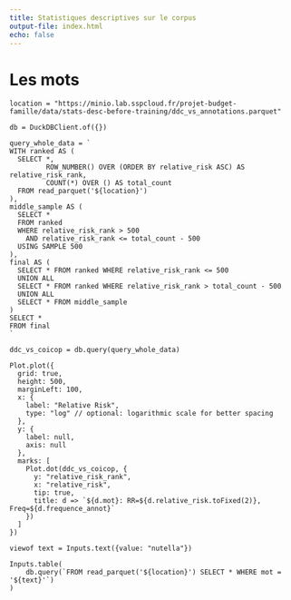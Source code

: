 ```yaml
---
title: Statistiques descriptives sur le corpus
output-file: index.html
echo: false
---
```


# Les mots

```ojs
location = "https://minio.lab.sspcloud.fr/projet-budget-famille/data/stats-desc-before-training/ddc_vs_annotations.parquet"

db = DuckDBClient.of({})
```

```ojs
query_whole_data = `
WITH ranked AS (
  SELECT *,
         ROW_NUMBER() OVER (ORDER BY relative_risk ASC) AS relative_risk_rank,
         COUNT(*) OVER () AS total_count
  FROM read_parquet('${location}')
),
middle_sample AS (
  SELECT *
  FROM ranked
  WHERE relative_risk_rank > 500
    AND relative_risk_rank <= total_count - 500
  USING SAMPLE 500
),
final AS (
  SELECT * FROM ranked WHERE relative_risk_rank <= 500
  UNION ALL
  SELECT * FROM ranked WHERE relative_risk_rank > total_count - 500
  UNION ALL
  SELECT * FROM middle_sample
)
SELECT *
FROM final
`
```


```ojs
ddc_vs_coicop = db.query(query_whole_data)
```


```ojs
Plot.plot({
  grid: true,
  height: 500,
  marginLeft: 100,
  x: {
    label: "Relative Risk",
    type: "log" // optional: logarithmic scale for better spacing
  },
  y: {
    label: null,
    axis: null
  },
  marks: [
    Plot.dot(ddc_vs_coicop, {
      y: "relative_risk_rank",
      x: "relative_risk",
      tip: true,
      title: d => `${d.mot}: RR=${d.relative_risk.toFixed(2)}, Freq=${d.frequence_annot}`
    })
  ]
})
```


```ojs
viewof text = Inputs.text({value: "nutella"})
```

```ojs
Inputs.table(
    db.query(`FROM read_parquet('${location}') SELECT * WHERE mot = '${text}'`)
)
```
